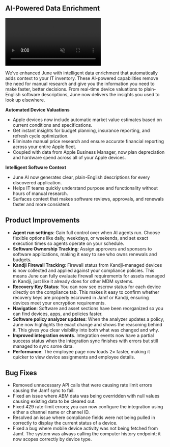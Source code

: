 ## AI-Powered Data Enrichment

<Frame>
<video
  controls
  muted
  loop
  playsInline
  preload="metadata"
  className="w-full aspect-video rounded-xl"
  src="/videos/ai_data_enrichment.mp4"
  onLoadedMetadata={(e) => { e.target.playbackRate = 1.25; }}
></video>
</Frame>

We’ve enhanced June with intelligent data enrichment that automatically adds context to your IT inventory. 
These AI-powered capabilities remove the need for manual research and give you the information you need to 
make faster, better decisions. From real-time device valuations to plain-English software descriptions, 
June now delivers the insights you used to look up elsewhere.

**Automated Device Valuations**
- Apple devices now include automatic market value estimates based on current conditions and specifications.
- Get instant insights for budget planning, insurance reporting, and refresh cycle optimization.
- Eliminate manual price research and ensure accurate financial reporting across your entire Apple fleet.
- Coupled with data from Apple Business Manager, now plan depreciation and hardware spend across all of your Apple devices.

**Intelligent Software Context**
- June AI now generates clear, plain-English descriptions for every discovered application.
- Helps IT teams quickly understand purpose and functionality without hours of manual research.
- Surfaces context that makes software reviews, approvals, and renewals faster and more consistent.

## Product Improvements

- **Agent run settings**: Gain full control over when AI agents run. Choose flexible options like daily, weekdays, or weekends, and set exact execution times so agents operate on your schedule.
- **Software Ownership Tracking**: Assign approvers and sponsors to software applications, making it easy to see who owns renewals and budgets.
- **Kandji Firewall Tracking**: Firewall status from Kandji-managed devices is now collected 
and applied against your compliance policies. This means June can fully evaluate 
firewall requirements for assets managed in Kandji, just like it already does for other MDM systems.
- **Recovery Key Status**: You can now see escrow status for each device directly on the compliance tab. 
This makes it easy to confirm whether recovery keys are properly escrowed in Jamf or Kandji, ensuring devices meet your encryption requirements.
- **Navigation**: Software and asset sections have been reorganized so you can find devices, apps, and policies faster.
- **Software policy analyzer updates**: When the analyzer updates a policy, June now highlights the exact change and shows the reasoning behind it. This gives you clear visibility into both what was changed and why.
- **Improved integration events**. Integration events now have a partial success status when the integration sync finishes with errors but still managed to sync some data.
- **Performance**: The employee page now loads 2× faster, making it quicker to view device assignments and employee details.

## Bug Fixes

- Removed unnecessary API calls that were causing rate limit errors causing the Jamf sync to fail.
- Fixed an issue where ABM data was being overridden with null values causing existing data to be cleared out.
- Fixed 429 rate-limit errors; you can now configure the integration using either a channel name or channel ID.
- Resolved an issue where compliance fields were not being pulled in correctly to display the current status of a device.
- Fixed a bug where mobile device activity was not being fetched from Jamf. The system was always calling the computer history endpoint; it now scopes correctly by device type.
